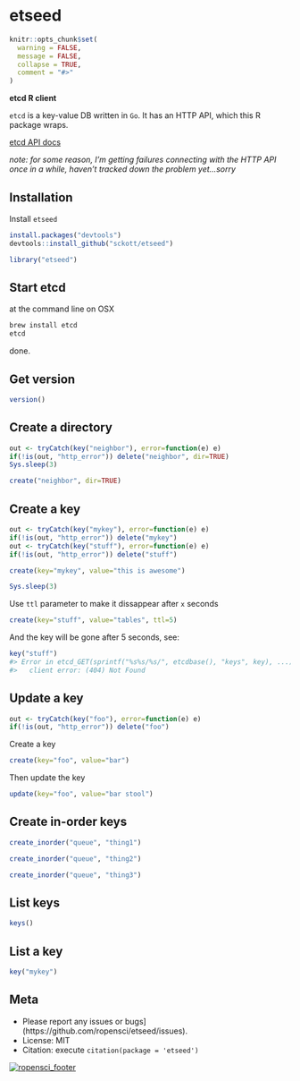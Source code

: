 etseed
========

```r
knitr::opts_chunk$set(
  warning = FALSE,
  message = FALSE,
  collapse = TRUE,
  comment = "#>"
)
```

__etcd R client__

`etcd` is a key-value DB written in `Go`. It has an HTTP API, which this R package wraps. 

[etcd API docs](https://github.com/coreos/etcd/blob/master/Documentation/api.md)

_note: for some reason, I'm getting failures connecting with the HTTP API once in a while, haven't tracked down the problem yet...sorry_ 

## Installation

Install `etseed`

```r
install.packages("devtools")
devtools::install_github("sckott/etseed")
```

```r
library("etseed")
```

## Start etcd

at the command line on OSX

```sh
brew install etcd
etcd
```

done.

## Get version

```r
version()
```

## Create a directory

```r
out <- tryCatch(key("neighbor"), error=function(e) e)
if(!is(out, "http_error")) delete("neighbor", dir=TRUE)
Sys.sleep(3)
```

```r
create("neighbor", dir=TRUE)
```

## Create a key

```r
out <- tryCatch(key("mykey"), error=function(e) e)
if(!is(out, "http_error")) delete("mykey")
out <- tryCatch(key("stuff"), error=function(e) e)
if(!is(out, "http_error")) delete("stuff")
```

```r
create(key="mykey", value="this is awesome")
```

```r
Sys.sleep(3)
```

Use `ttl` parameter to make it dissappear after `x` seconds

```r
create(key="stuff", value="tables", ttl=5)
```

And the key will be gone after 5 seconds, see:

```r
key("stuff")
#> Error in etcd_GET(sprintf("%s%s/%s/", etcdbase(), "keys", key), ...) : 
#>   client error: (404) Not Found 
```

## Update a key

```r
out <- tryCatch(key("foo"), error=function(e) e)
if(!is(out, "http_error")) delete("foo")
```

Create a key

```r
create(key="foo", value="bar")
```

Then update the key

```r
update(key="foo", value="bar stool")
```

## Create in-order keys

```r
create_inorder("queue", "thing1")
```

```r
create_inorder("queue", "thing2")
```

```r
create_inorder("queue", "thing3")
```

## List keys

```r
keys()
```

## List a key

```r
key("mykey")
```

## Meta

* Please report any issues or bugs](https://github.com/ropensci/etseed/issues).
* License: MIT
* Citation: execute `citation(package = 'etseed')`

[![ropensci_footer](http://ropensci.org/public_images/github_footer.png)](http://ropensci.org)
